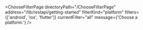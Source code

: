 

<ChooseFilterPage
  directoryPath="/ChooseFilterPage"
  address="/lib/restapi/getting-started"
  filterKind="platform"
  filters={['android', 'ios', 'flutter']}
  currentFilter="all"
  message={'Choose a platform:'}
/>
